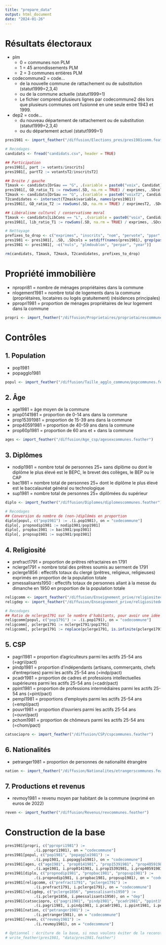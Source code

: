 ```yaml
---
title: "prepare_data"
output: html_document
date: "2024-01-26"
---
```


# Résultats électoraux

-   plm
    -   0 = communes non PLM
    -   1 = 45 arrondissements PLM
    -   2 = 3 communes entières PLM
-   codecommune2 = code...
    -   de la nouvelle commune de rattachement ou de substitution (statut1999=2,3,4)
    -   ou de la commune actuelle (statut1999=1)
    -   Le fichier comprend plusieurs lignes par codecommune2 dès lors que plusieurs communes ont fusionné en une seule entre 1943 et 1999.
-   dep2 = code...
    -   du nouveau département de rattachement ou de substitution (statut1999=2,3,4)
    -   ou du département actuel (statut1999=1)

```r
pres1981 <- import_feather("/diffusion/Elections_pres/pres1981comm.feather")

# Recodages
candidats <- fread("candidats.csv", header = TRUE)

## Participation
pres1981[, part := votants/inscrits]
pres1981[, partT2 := votantsT2/inscritsT2]

## Droite / gauche
T1mask <- candidats[DrGau == "G", .(variable = paste0("voix", Candidat))]
pres1981[, GD_ratio_T1 := rowSums(.SD, na.rm = TRUE) / exprimes, .SDcols = T1mask$variable]
T2mask <- candidats[DrGau == "G", .(variable = paste0("voixT2", Candidat))]
T2candidates <- intersect(T2mask$variable, names(pres1981))
pres1981[, GD_ratio_T2 := rowSums(.SD, na.rm = TRUE) / exprimesT2, .SDcols = T2candidates]

## Libéralisme culturel / conservatisme moral
T1mask <- candidats[LibCons == "L", .(variable = paste0("voix", Candidat))]
pres1981[, lib_ratio_T1 := rowSums(.SD, na.rm = TRUE) / exprimes, .SDcols = T1mask$variable]

# Nettoyage
prefixes_to_drop <- c("exprimes", "inscrits", "nom", "pervote", "ppar", "pvoix", "pvote", "voix", "vot")
pres1981 <- pres1981[, .SD, .SDcols = setdiff(names(pres1981), grep(paste0("^", paste(prefixes_to_drop, collapse = "|")), names(pres1981), value = TRUE))]
pres1981 <- pres1981[, -c("nuls", "plmdoublon", "perpar", "year")]

rm(candidats, T1mask, T2mask, T2candidates, prefixes_to_drop)
```

# Propriété immobilière

-   npropri81 = nombre de ménages propriétaires dans la commune
-   nlogement1981 = nombre total de logements dans la commune (propriétaires, locataires ou logés gratuitement) (résidences principales)
-   ppropri1981 = proportion de ménages propriétaires de leur logement dans la commune

```r
propri <- import_feather("/diffusion/Proprietaires/proprietairescommunes.feather")
```

# Contrôles

## 1. Population

-   pop1981
-   popagglo1981

```r
popul <- import_feather("/diffusion/Taille_agglo_commune/popcommunes.feather")
```

## 2. Âge

-   age1981 = âge moyen de la commune
-   prop0141981 = proportion de 0-14 ans dans la commune
-   prop15391981 = proportion de 15-39 ans dans la commune
-   prop40591981 = proportion de 40-59 ans dans la commune
-   prop60p1981 = proportion de 60 ans et + dans la commune

```r
ages <- import_feather("/diffusion/Age_csp/agesexcommunes.feather")
```

## 3. Diplômes

-   nodip1981 = nombre total de personnes 25+ sans diplôme ou dont le diplôme le plus élevé est le BEPC, le brevet des collèges, le BEP ou le CAP
-   bac1981 = nombre total de personnes 25+ dont le diplôme le plus élevé est le baccalauréat général ou technologique
-   sup1981 = nombre total de personnes 25+ diplômées du supérieur

```r
diplo <- import_feather("/diffusion/Diplomes/diplomescommunes.feather")

# Recodages
## Conversion du nombre de (non-)diplômés en proportion
diplo[popul, c("pop1981") := .(i.pop1981), on = "codecommune"]
diplo[, propnodip1981 := nodip1981/pop1981]
diplo[, propbac1981 := bac1981/pop1981]
diplo[, propsup1981 := sup1981/pop1981]
```

## 4. Religiosité

-   prefract1791 = proportion de prêtres réfractaires en 1791
-   nclerge1791 = nombre total des prêtres soumis au serment de 1791
-   pclerge1856 : effectifs totaux du clergé (prêtres, religieux, religieuses) exprimés en proportion de la population totale
-   pmessalisants1950 : effectifs totaux de personnes allant à la messe du dimanche en 1950 en proportion de la population totale

```r
religcomm <- import_feather("/diffusion/Enseignement_prive/religiositecommunes.feather")
religdep <- import_feather("/diffusion/Enseignement_prive/religiositedepartements.feather")

# Recodages
## Ratio de nclerge1791 sur le nombre d'habitants, pour avoir une idée de la présence des institutions religieuses dans la commune.
religcomm[popul, c("pop1791") := .(i.pop1791), on = "codecommune"]
religcomm[, pclerge1791 := nclerge1791/pop1791]
religcomm[, pclerge1791 := replace(pclerge1791, is.infinite(pclerge1791), NaN)]
```

## 5. CSP

-   pagri1981 = proportion d'agriculteurs parmi les actifs 25-54 ans (=agri/pact)
-   pindp1981 = proportion d'indépendants (artisans, commerçants, chefs d'entreprises) parmi les actifs 25-54 ans (=indp/pact)
-   pcadr1981 = proportion de cadres et professions intellectuelles supérieures parmi les actifs 25-54 ans (=cadr/pact)
-   ppint1981 = proportion de professions intermédiaires parmi les actifs 25-54 ans (=pint/pact)
-   pempl1981 = proportions d'employés parmi les actifs 25-54 ans (=empl/pact)
-   pouvr1981 = proportion d'ouvriers parmi les actifs 25-54 ans (=ouvr/pact)
-   pchom1981 = proportion de chômeurs parmi les actifs 25-54 ans (=chom/pact)

```r
catsociopro <- import_feather("/diffusion/CSP/cspcommunes.feather")
```

## 6. Nationalités

-   petranger1981 = proportion de personnes de nationalité étrangère

```r
nation <- import_feather("/diffusion/Nationalites/etrangerscommunes.feather")
```

## 7. Productions et revenus

-   revmoy1981 = revenu moyen par habitant de la commune (exprimé en euros de 2022)

```r
reven <- import_feather("/diffusion/Revenus/revcommunes.feather")
```

# Construction de la base

```r
pres1981[propri, c("ppropri1981") :=
             .(i.ppropri1981), on = "codecommune"]
pres1981[popul, c("pop1981", "popagglo1981") :=
             .(i.pop1981, i.popagglo1981), on = "codecommune"]
pres1981[ages, c("age1981", "prop0141981", "prop15391981", "prop40591981", "prop60p1981") :=
             .(i.age1981, i.prop0141981, i.prop15391981, i.prop40591981, i.prop60p1981), on = "codecommune"]
pres1981[diplo, c("propnodip1981", "propbac1981", "propsup1981") :=
             .(i.propnodip1981, i.propbac1981, propsup1981), on = "codecommune"]
pres1981[religcomm, c("prefract1791", "pclerge1791") :=
             .(i.prefract1791, i.pclerge1791), on = "codecommune"]
pres1981[religdep, c("pclerge1856", "pmessalisants1950") :=
             .(i.pclerge1856, i.pmessalisants1950), on = "dep"]
pres1981[catsociopro, c("pagri1981", "pindp1981", "pcadr1981", "ppint1981", "pempl1981", "pouvr1981", "pchom1981") :=
             .(i.pagri1981, i.pindp1981, i.pcadr1981, i.ppint1981, i.pempl1981, i.pouvr1981, i.pchom1981), on = "codecommune"]
pres1981[nation, c("petranger1981") :=
             .(i.petranger1981), on = "codecommune"]
pres1981[reven, c("revmoy1981") :=
             .(i.revmoy1981), on = "codecommune"]
```

```r
# Optionnel : écriture de la base, si nous voulons éviter de la reconstruire à chaque fois.
# write_feather(pres1981, "data/pres1981.feather")
```
